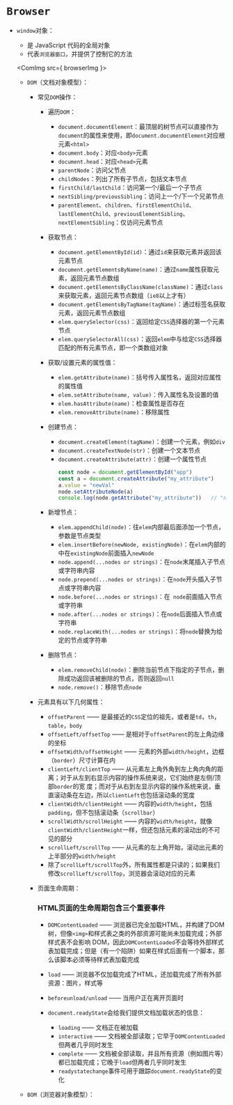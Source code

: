 
# `Browser`

* `window`对象：

  * 是 JavaScript 代码的全局对象
  * 代表`浏览器窗口`，并提供了控制它的方法

  <ComImg  src={ browserImg }></ComImg>

  * `DOM`（文档对象模型）：

    * 常见`DOM`操作：

      * 遍历`DOM`：

        * `document.documentElement`：最顶层的树节点可以直接作为`document`的属性来使用，即`document.documentElement`对应根元素`<html>`
        * `document.body`：对应`<body>`元素
        * `document.head`：对应`<head>`元素
        * `parentNode`：访问父节点
        * `childNodes`：列出了所有子节点，包括文本节点
        * `firstChild/lastChild`：访问第一个/最后一个子节点
        * `nextSibling/previousSibling`：访问上一个/下一个兄弟节点
        * `parentElement`、`children`、`firstElementChild`、`lastElementChild`、`previousElementSibling`、`nextElementSibling`：仅访问元素节点

      * 获取节点：

        * `document.getElementById(id)`：通过`id`来获取元素并返回该元素节点
        * `document.getElementsByName(name)`：通过`name`属性获取元素，返回元素节点数组
        * `document.getElementsByClassName(className)`：通过`class`来获取元素，返回元素节点数组（`ie8`以上才有）
        * `document.getElementsByTagName(tagName)`：通过标签名获取元素，返回元素节点数组
        * `elem.querySelector(css)`：返回给定`CSS`选择器的第一个元素节点
        * `elem.querySelectorAll(css)`：返回`elem`中与给定`CSS`选择器匹配的所有元素节点，即一个类数组对象

      * 获取/设置元素的属性值：

        * `elem.getAttribute(name)`：括号传入属性名，返回对应属性的属性值
        * `elem.setAttribute(name, value)`：传入属性名及设置的值
        * `elem.hasAttribute(name)`：检查属性是否存在
        * `elem.removeAttribute(name)`：移除属性

      * 创建节点：

        * `document.createElement(tagName)`：创建一个元素，例如`div`
        * `document.createTextNode(str)`：创建一个文本节点
        * `document.createAttribute(attr)`：创建一个属性节点
          ```javascript
          const node = document.getElementById("app")
          const a = document.createAttribute("my_attribute")
          a.value = "newVal"
          node.setAttributeNode(a)
          console.log(node.getAttribute("my_attribute"))   // "newVal"
          ```

      * 新增节点：

        * `elem.appendChild(node)`：往`elem`内部最后面添加一个节点，参数是节点类型
        * `elem.insertBefore(newNode, existingNode)`：在`elem`内部的中在`existingNode`前面插入`newNode`
        * `node.append(...nodes or strings)`：在`node`末尾插入子节点或字符串内容
        * `node.prepend(...nodes or strings)`：在`node`开头插入子节点或字符串内容
        * `node.before(...nodes or strings)`：在` node`前面插入节点或字符串
        * `node.after(...nodes or strings)`：在`node`后面插入节点或字符串
        * `node.replaceWith(...nodes or strings)`：将`node`替换为给定的节点或字符串

      * 删除节点：

        * `elem.removeChild(node)`：删除当前节点下指定的子节点，删除成功返回该被删除的节点，否则返回`null`
        * `node.remove()`：移除节点`node`
    
    * 元素具有以下几何属性：

      * `offsetParent` —— 是最接近的`CSS`定位的祖先，或者是`td`，`th`，`table`，`body`
      * `offsetLeft/offsetTop` —— 是相对于`offsetParent`的左上角边缘的坐标
      * `offsetWidth/offsetHeight` —— 元素的外部`width/height`，边框（`border`）尺寸计算在内
      * `clientLeft/clientTop` —— 从元素左上角外角到左上角内角的距离；对于从左到右显示内容的操作系统来说，它们始终是左侧/顶部`border`的宽
      度；而对于从右到左显示内容的操作系统来说，垂直滚动条在左边，所以`clientLeft`也包括滚动条的宽度
      * `clientWidth/clientHeight` —— 内容的`width/height`，包括`padding`，但不包括滚动条（`scrollbar`）
      * `scrollWidth/scrollHeight` —— 内容的`width/height`，就像`clientWidth/clientHeight`一样，但还包括元素的滚动出的不可见的部分
      * `scrollLeft/scrollTop` —— 从元素的左上角开始，滚动出元素的上半部分的`width/height`
      * 除了`scrollLeft/scrollTop`外，所有属性都是只读的；如果我们修改`scrollLeft/scrollTop`，浏览器会滚动对应的元素

    * 页面生命周期：

      ### HTML页面的生命周期包含三个重要事件

      * `DOMContentLoaded` —— 浏览器已完全加载HTML，并构建了DOM树，但像`<img>`和样式表之类的外部资源可能尚未加载完成；外部样式表不会影响
        DOM，因此`DOMContentLoaded`不会等待外部样式表加载完成；但是（有一个陷阱）如果在样式后面有一个脚本，那么该脚本必须等待样式表加载完成
      * `load` —— 浏览器不仅加载完成了HTML，还加载完成了所有外部资源：图片，样式等
      * `beforeunload/unload` —— 当用户正在离开页面时

      * `document.readyState`会给我们提供文档加载状态的信息：

        * `loading` —— 文档正在被加载
        * `interactive` —— 文档被全部读取；它早于`DOMContentLoaded`但两者几乎同时发生
        * `complete` —— 文档被全部读取，并且所有资源（例如图片等）都已加载完成；它晚于`load`但两者几乎同时发生
        * `readystatechange`事件可用于跟踪`document.readyState`的变化

  * `BOM`（浏览器对象模型）：
  